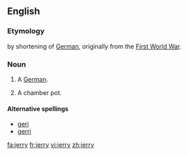 ==English==

===Etymology===
by shortening of [[German]], originally from the [[First World War]].

===Noun===
{{en-noun|jerries}}

# {{UK|derogatory|colloquial}} A [[German]].
# {{UK|slang}} A chamber pot.
====Alternative spellings====
*[[geri]]
*[[gerri]]

[[fa:jerry]]
[[fr:jerry]]
[[vi:jerry]]
[[zh:jerry]]